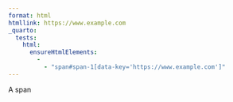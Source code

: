 ```yaml
---
format: html
htmllink: https://www.example.com
_quarto:
  tests:
    html:
      ensureHtmlElements:
        - 
          - "span#span-1[data-key='https://www.example.com']"
---
```


[A span]{#span-1 key='{{< meta htmllink >}}'}